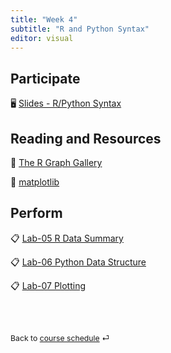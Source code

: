 ```yaml
---
title: "Week 4"
subtitle: "R and Python Syntax"
editor: visual
---
```


::: callout-important
:::

## Participate

🖥️ [Slides - R/Python Syntax](/slides/06-syntax.html)

## Reading and Resources

📖 [The R Graph Gallery](https://www.r-graph-gallery.com/)

📖 [matplotlib](https://matplotlib.org/stable/plot_types/index.html)

## Perform

📋 [Lab-05 R Data Summary](/exercise/lab05-rtype.html)

📋 [Lab-06 Python Data Structure](/exercise/lab06-py.html)

📋 [Lab-07 Plotting](/exercise/lab07-plot.html)

<br><br>

::: {style="font-size: 0.875em;"}
Back to [course schedule](/ "Course schedule") ⏎
:::

